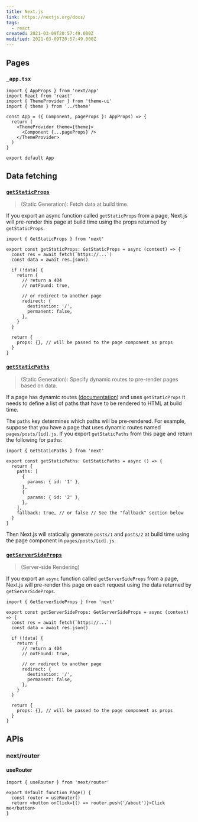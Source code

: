 ```yaml
---
title: Next.js
link: https://nextjs.org/docs/
tags:
  - react
created: 2021-03-09T20:57:49.000Z
modified: 2021-03-09T20:57:49.000Z
---
```


## Pages

### `_app.tsx`

```tsx
import { AppProps } from 'next/app'
import React from 'react'
import { ThemeProvider } from 'theme-ui'
import { theme } from '../theme'

const App = ({ Component, pageProps }: AppProps) => {
  return (
    <ThemeProvider theme={theme}>
      <Component {...pageProps} />
    </ThemeProvider>
  )
}

export default App
```

## Data fetching

### [`getStaticProps`](https://nextjs.org/docs/basic-features/data-fetching#getstaticprops-static-generation)

> (Static Generation): Fetch data at build time.

If you export an async function called `getStaticProps` from a page, Next.js will pre-render this page at build time using the props returned by `getStaticProps`.

```tsx
import { GetStaticProps } from 'next'

export const getStaticProps: GetStaticProps = async (context) => {
  const res = await fetch(`https://...`)
  const data = await res.json()

  if (!data) {
    return {
      // return a 404
      // notFound: true,

      // or redirect to another page
      redirect: {
        destination: '/',
        permanent: false,
      },
    }
  }

  return {
    props: {}, // will be passed to the page component as props
  }
}
```

### [`getStaticPaths`](https://nextjs.org/docs/basic-features/data-fetching#getstaticpaths-static-generation)

> (Static Generation): Specify dynamic routes to pre-render pages based on data.

If a page has dynamic routes ([documentation](https://nextjs.org/docs/routing/dynamic-routes)) and uses `getStaticProps` it needs to define a list of paths that have to be rendered to HTML at build time.

The `paths` key determines which paths will be pre-rendered. For example, suppose that you have a page that uses dynamic routes named `pages/posts/[id].js`. If you export `getStaticPaths` from this page and return the following for paths:

```tsx
import { GetStaticPaths } from 'next'

export const getStaticPaths: GetStaticPaths = async () => {
  return {
    paths: [
      {
        params: { id: '1' },
      },
      {
        params: { id: '2' },
      },
    ],
    fallback: true, // or false // See the "fallback" section below
  }
}
```

Then Next.js will statically generate `posts/1` and `posts/2` at build time using the page component in `pages/posts/[id].js`.

### [`getServerSideProps`](https://nextjs.org/docs/basic-features/data-fetching#getserversideprops-server-side-rendering)

> (Server-side Rendering)

If you export an `async` function called `getServerSideProps` from a page, Next.js will pre-render this page on each request using the data returned by `getServerSideProps`.

```tsx
import { GetServerSideProps } from 'next'

export const getServerSideProps: GetServerSideProps = async (context) => {
  const res = await fetch(`https://...`)
  const data = await res.json()

  if (!data) {
    return {
      // return a 404
      // notFound: true,

      // or redirect to another page
      redirect: {
        destination: '/',
        permanent: false,
      },
    }
  }

  return {
    props: {}, // will be passed to the page component as props
  }
}
```

## APIs

### next/router

#### useRouter

```tsx
import { useRouter } from 'next/router'

export default function Page() {
  const router = useRouter()
  return <button onClick={() => router.push('/about')}>Click me</button>
}
```
